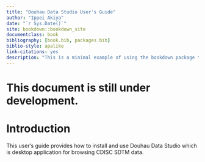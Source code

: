 ```yaml
--- 
title: "Douhau Data Studio User's Guide"
author: "Ippei Akiya"
date: "`r Sys.Date()`"
site: bookdown::bookdown_site
documentclass: book
bibliography: [book.bib, packages.bib]
biblio-style: apalike
link-citations: yes
description: "This is a minimal example of using the bookdown package to write a book. The output format for this example is bookdown::gitbook."
---
```

# This document is still under development.
# Introduction

This user's guide provides how to install and use Douhau Data Studio which is desktop application for browsing CDISC SDTM data. 
